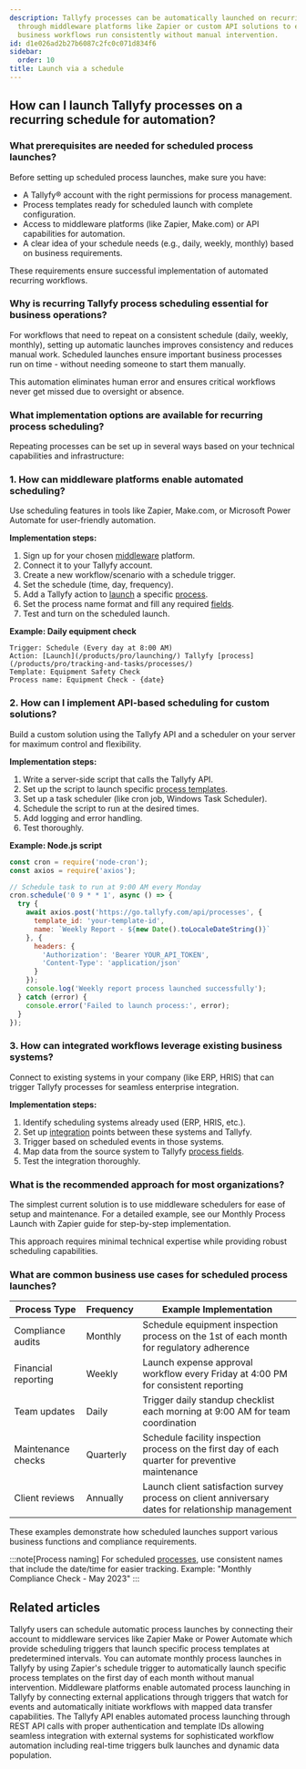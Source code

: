 ```yaml
---
description: Tallyfy processes can be automatically launched on recurring schedules
  through middleware platforms like Zapier or custom API solutions to ensure critical
  business workflows run consistently without manual intervention.
id: d1e026ad2b27b6087c2fc0c071d834f6
sidebar:
  order: 10
title: Launch via a schedule
---
```



## How can I launch Tallyfy processes on a recurring schedule for automation?

### What prerequisites are needed for scheduled process launches?

Before setting up scheduled process launches, make sure you have:
- A Tallyfy® account with the right permissions for process management.
- Process templates ready for scheduled launch with complete configuration.
- Access to middleware platforms (like Zapier, Make.com) or API capabilities for automation.
- A clear idea of your schedule needs (e.g., daily, weekly, monthly) based on business requirements.

These requirements ensure successful implementation of automated recurring workflows.

### Why is recurring Tallyfy process scheduling essential for business operations?

For workflows that need to repeat on a consistent schedule (daily, weekly, monthly), setting up automatic launches improves consistency and reduces manual work. Scheduled launches ensure important business processes run on time - without needing someone to start them manually.

This automation eliminates human error and ensures critical workflows never get missed due to oversight or absence.

### What implementation options are available for recurring process scheduling?

Repeating processes can be set up in several ways based on your technical capabilities and infrastructure:

### 1. How can middleware platforms enable automated scheduling?

Use scheduling features in tools like Zapier, Make.com, or Microsoft Power Automate for user-friendly automation.

**Implementation steps:**
<Steps>
1. Sign up for your chosen [middleware](/products/pro/integrations/middleware/) platform.
2. Connect it to your Tallyfy account.
3. Create a new workflow/scenario with a schedule trigger.
4. Set the schedule (time, day, frequency).
5. Add a Tallyfy action to [launch](/products/pro/launching/) a specific [process](/products/pro/tracking-and-tasks/processes/).
6. Set the process name format and fill any required [fields](/products/pro/tracking-and-tasks/tasks/what-are-form-fields-in-tallyfy/).
7. Test and turn on the scheduled launch.
</Steps>

**Example: Daily equipment check**
```
Trigger: Schedule (Every day at 8:00 AM)
Action: [Launch](/products/pro/launching/) Tallyfy [process](/products/pro/tracking-and-tasks/processes/)
Template: Equipment Safety Check
Process name: Equipment Check - {date}
```

### 2. How can I implement API-based scheduling for custom solutions?

Build a custom solution using the Tallyfy API and a scheduler on your server for maximum control and flexibility.

**Implementation steps:**
<Steps>
1. Write a server-side script that calls the Tallyfy API.
2. Set up the script to launch specific [process templates](/products/pro/documenting/templates/).
3. Set up a task scheduler (like cron job, Windows Task Scheduler).
4. Schedule the script to run at the desired times.
5. Add logging and error handling.
6. Test thoroughly.
</Steps>

**Example: Node.js script**
```javascript
const cron = require('node-cron');
const axios = require('axios');

// Schedule task to run at 9:00 AM every Monday
cron.schedule('0 9 * * 1', async () => {
  try {
    await axios.post('https://go.tallyfy.com/api/processes', {
      template_id: 'your-template-id',
      name: `Weekly Report - ${new Date().toLocaleDateString()}`
    }, {
      headers: {
        'Authorization': 'Bearer YOUR_API_TOKEN',
        'Content-Type': 'application/json'
      }
    });
    console.log('Weekly report process launched successfully');
  } catch (error) {
    console.error('Failed to launch process:', error);
  }
});
```

### 3. How can integrated workflows leverage existing business systems?

Connect to existing systems in your company (like ERP, HRIS) that can trigger Tallyfy processes for seamless enterprise integration.

**Implementation steps:**
<Steps>
1. Identify scheduling systems already used (ERP, HRIS, etc.).
2. Set up [integration](/products/pro/integrations/) points between these systems and Tallyfy.
3. Trigger based on scheduled events in those systems.
4. Map data from the source system to Tallyfy [process fields](/products/pro/tracking-and-tasks/tasks/what-are-form-fields-in-tallyfy/).
5. Test the integration thoroughly.
</Steps>

### What is the recommended approach for most organizations?

The simplest current solution is to use middleware schedulers for ease of setup and maintenance. For a detailed example, see our Monthly Process Launch with Zapier guide for step-by-step implementation.

This approach requires minimal technical expertise while providing robust scheduling capabilities.

### What are common business use cases for scheduled process launches?

| Process Type | Frequency | Example Implementation |
|--------------|-----------|------------------------|
| Compliance audits | Monthly | Schedule equipment inspection process on the 1st of each month for regulatory adherence |
| Financial reporting | Weekly | Launch expense approval workflow every Friday at 4:00 PM for consistent reporting |
| Team updates | Daily | Trigger daily standup checklist each morning at 9:00 AM for team coordination |
| Maintenance checks | Quarterly | Schedule facility inspection process on the first day of each quarter for preventive maintenance |
| Client reviews | Annually | Launch client satisfaction survey process on client anniversary dates for relationship management |

These examples demonstrate how scheduled launches support various business functions and compliance requirements.

:::note[Process naming]
For scheduled [processes](/products/pro/tracking-and-tasks/processes/), use consistent names that include the date/time for easier tracking. Example: "Monthly Compliance Check - May 2023"
:::


## Related articles
<CardGrid>
<LinkTitleCard header="<b>Launching > Automatically schedule a process</b>" href="/products/pro/launching/how-can-i-schedule-a-process-in-tallyfy-using-middleware/" > Tallyfy users can schedule automatic process launches by connecting their account to middleware services like Zapier Make or Power Automate which provide scheduling triggers that launch specific process templates at predetermined intervals. </LinkTitleCard>
<LinkTitleCard header="<b>Zapier > Automate monthly process launch with Zapier</b>" href="/products/pro/integrations/middleware/zapier/how-to-automate-monthly-process-launch-with-zapier/" > You can automate monthly process launches in Tallyfy by using Zapier's schedule trigger to automatically launch specific process templates on the first day of each month without manual intervention. </LinkTitleCard>
<LinkTitleCard header="<b>Triggers > Launch via middleware</b>" href="/products/pro/launching/triggers/via-middleware/" > Middleware platforms enable automated process launching in Tallyfy by connecting external applications through triggers that watch for events and automatically initiate workflows with mapped data transfer capabilities. </LinkTitleCard>
<LinkTitleCard header="<b>Triggers > Launch via API</b>" href="/products/pro/launching/triggers/via-api/" > The Tallyfy API enables automated process launching through REST API calls with proper authentication and template IDs allowing seamless integration with external systems for sophisticated workflow automation including real-time triggers bulk launches and dynamic data population. </LinkTitleCard>
</CardGrid>